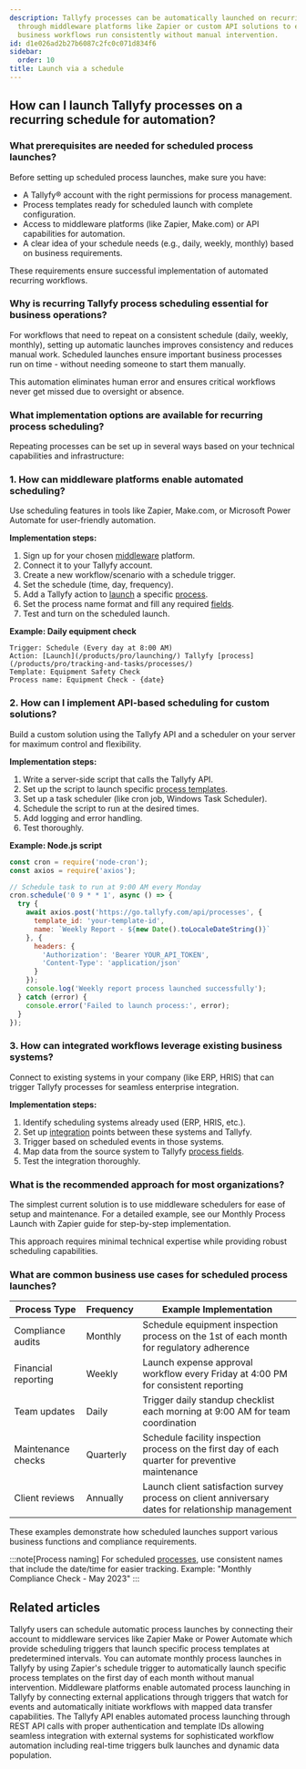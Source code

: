 ```yaml
---
description: Tallyfy processes can be automatically launched on recurring schedules
  through middleware platforms like Zapier or custom API solutions to ensure critical
  business workflows run consistently without manual intervention.
id: d1e026ad2b27b6087c2fc0c071d834f6
sidebar:
  order: 10
title: Launch via a schedule
---
```



## How can I launch Tallyfy processes on a recurring schedule for automation?

### What prerequisites are needed for scheduled process launches?

Before setting up scheduled process launches, make sure you have:
- A Tallyfy® account with the right permissions for process management.
- Process templates ready for scheduled launch with complete configuration.
- Access to middleware platforms (like Zapier, Make.com) or API capabilities for automation.
- A clear idea of your schedule needs (e.g., daily, weekly, monthly) based on business requirements.

These requirements ensure successful implementation of automated recurring workflows.

### Why is recurring Tallyfy process scheduling essential for business operations?

For workflows that need to repeat on a consistent schedule (daily, weekly, monthly), setting up automatic launches improves consistency and reduces manual work. Scheduled launches ensure important business processes run on time - without needing someone to start them manually.

This automation eliminates human error and ensures critical workflows never get missed due to oversight or absence.

### What implementation options are available for recurring process scheduling?

Repeating processes can be set up in several ways based on your technical capabilities and infrastructure:

### 1. How can middleware platforms enable automated scheduling?

Use scheduling features in tools like Zapier, Make.com, or Microsoft Power Automate for user-friendly automation.

**Implementation steps:**
<Steps>
1. Sign up for your chosen [middleware](/products/pro/integrations/middleware/) platform.
2. Connect it to your Tallyfy account.
3. Create a new workflow/scenario with a schedule trigger.
4. Set the schedule (time, day, frequency).
5. Add a Tallyfy action to [launch](/products/pro/launching/) a specific [process](/products/pro/tracking-and-tasks/processes/).
6. Set the process name format and fill any required [fields](/products/pro/tracking-and-tasks/tasks/what-are-form-fields-in-tallyfy/).
7. Test and turn on the scheduled launch.
</Steps>

**Example: Daily equipment check**
```
Trigger: Schedule (Every day at 8:00 AM)
Action: [Launch](/products/pro/launching/) Tallyfy [process](/products/pro/tracking-and-tasks/processes/)
Template: Equipment Safety Check
Process name: Equipment Check - {date}
```

### 2. How can I implement API-based scheduling for custom solutions?

Build a custom solution using the Tallyfy API and a scheduler on your server for maximum control and flexibility.

**Implementation steps:**
<Steps>
1. Write a server-side script that calls the Tallyfy API.
2. Set up the script to launch specific [process templates](/products/pro/documenting/templates/).
3. Set up a task scheduler (like cron job, Windows Task Scheduler).
4. Schedule the script to run at the desired times.
5. Add logging and error handling.
6. Test thoroughly.
</Steps>

**Example: Node.js script**
```javascript
const cron = require('node-cron');
const axios = require('axios');

// Schedule task to run at 9:00 AM every Monday
cron.schedule('0 9 * * 1', async () => {
  try {
    await axios.post('https://go.tallyfy.com/api/processes', {
      template_id: 'your-template-id',
      name: `Weekly Report - ${new Date().toLocaleDateString()}`
    }, {
      headers: {
        'Authorization': 'Bearer YOUR_API_TOKEN',
        'Content-Type': 'application/json'
      }
    });
    console.log('Weekly report process launched successfully');
  } catch (error) {
    console.error('Failed to launch process:', error);
  }
});
```

### 3. How can integrated workflows leverage existing business systems?

Connect to existing systems in your company (like ERP, HRIS) that can trigger Tallyfy processes for seamless enterprise integration.

**Implementation steps:**
<Steps>
1. Identify scheduling systems already used (ERP, HRIS, etc.).
2. Set up [integration](/products/pro/integrations/) points between these systems and Tallyfy.
3. Trigger based on scheduled events in those systems.
4. Map data from the source system to Tallyfy [process fields](/products/pro/tracking-and-tasks/tasks/what-are-form-fields-in-tallyfy/).
5. Test the integration thoroughly.
</Steps>

### What is the recommended approach for most organizations?

The simplest current solution is to use middleware schedulers for ease of setup and maintenance. For a detailed example, see our Monthly Process Launch with Zapier guide for step-by-step implementation.

This approach requires minimal technical expertise while providing robust scheduling capabilities.

### What are common business use cases for scheduled process launches?

| Process Type | Frequency | Example Implementation |
|--------------|-----------|------------------------|
| Compliance audits | Monthly | Schedule equipment inspection process on the 1st of each month for regulatory adherence |
| Financial reporting | Weekly | Launch expense approval workflow every Friday at 4:00 PM for consistent reporting |
| Team updates | Daily | Trigger daily standup checklist each morning at 9:00 AM for team coordination |
| Maintenance checks | Quarterly | Schedule facility inspection process on the first day of each quarter for preventive maintenance |
| Client reviews | Annually | Launch client satisfaction survey process on client anniversary dates for relationship management |

These examples demonstrate how scheduled launches support various business functions and compliance requirements.

:::note[Process naming]
For scheduled [processes](/products/pro/tracking-and-tasks/processes/), use consistent names that include the date/time for easier tracking. Example: "Monthly Compliance Check - May 2023"
:::


## Related articles
<CardGrid>
<LinkTitleCard header="<b>Launching > Automatically schedule a process</b>" href="/products/pro/launching/how-can-i-schedule-a-process-in-tallyfy-using-middleware/" > Tallyfy users can schedule automatic process launches by connecting their account to middleware services like Zapier Make or Power Automate which provide scheduling triggers that launch specific process templates at predetermined intervals. </LinkTitleCard>
<LinkTitleCard header="<b>Zapier > Automate monthly process launch with Zapier</b>" href="/products/pro/integrations/middleware/zapier/how-to-automate-monthly-process-launch-with-zapier/" > You can automate monthly process launches in Tallyfy by using Zapier's schedule trigger to automatically launch specific process templates on the first day of each month without manual intervention. </LinkTitleCard>
<LinkTitleCard header="<b>Triggers > Launch via middleware</b>" href="/products/pro/launching/triggers/via-middleware/" > Middleware platforms enable automated process launching in Tallyfy by connecting external applications through triggers that watch for events and automatically initiate workflows with mapped data transfer capabilities. </LinkTitleCard>
<LinkTitleCard header="<b>Triggers > Launch via API</b>" href="/products/pro/launching/triggers/via-api/" > The Tallyfy API enables automated process launching through REST API calls with proper authentication and template IDs allowing seamless integration with external systems for sophisticated workflow automation including real-time triggers bulk launches and dynamic data population. </LinkTitleCard>
</CardGrid>